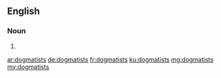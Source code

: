 ==English==

===Noun===
{{head|en|plural}}

# {{plural of|dogmatist|lang=en|nocat=1}}

[[ar:dogmatists]]
[[de:dogmatists]]
[[fr:dogmatists]]
[[ku:dogmatists]]
[[mg:dogmatists]]
[[my:dogmatists]]